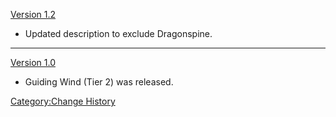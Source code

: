 [[Version 1.2]]
* Updated description to exclude Dragonspine.
----
[[Version 1.0]]
* Guiding Wind (Tier 2) was released.
<noinclude>[[Category:Change History]]</noinclude>